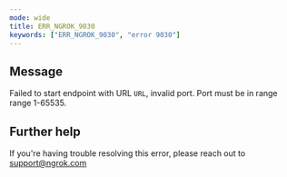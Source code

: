 ```yaml
---
mode: wide
title: ERR_NGROK_9030
keywords: ["ERR_NGROK_9030", "error 9030"]
---
```


## Message

Failed to start endpoint with URL `URL`, invalid port. Port must be in range range 1-65535.

## Further help

If you're having trouble resolving this error, please reach out to [support@ngrok.com](mailto:support@ngrok.com?subject=Help%20with%20ERR_NGROK_9030)
